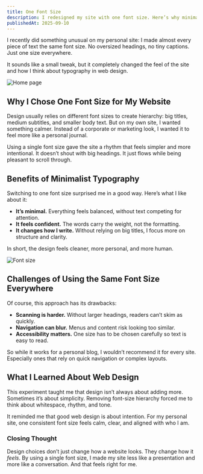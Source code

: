 ```yaml
---
title: One Font Size
description: I redesigned my site with one font size. Here’s why minimalist typography works, what I love about it, and when it falls short.
publishedAt: 2025-09-10
---
```


I recently did something unusual on my personal site: I made almost every piece of text the same font size. No oversized headings, no tiny captions. Just one size everywhere.

It sounds like a small tweak, but it completely changed the feel of the site and how I think about typography in web design.

<Image
  src="/images/font-size/home.png"
  width={1920}
  height={1080}
  alt="Home page"
/>

## Why I Chose One Font Size for My Website

Design usually relies on different font sizes to create hierarchy: big titles, medium subtitles, and smaller body text. But on my own site, I wanted something calmer. Instead of a corporate or marketing look, I wanted it to feel more like a personal journal.

Using a single font size gave the site a rhythm that feels simpler and more intentional. It doesn’t shout with big headings. It just flows while being pleasant to scroll through.

## Benefits of Minimalist Typography

Switching to one font size surprised me in a good way. Here’s what I like about it:

- **It’s minimal.** Everything feels balanced, without text competing for attention.
- **It feels confident.** The words carry the weight, not the formatting.
- **It changes how I write.** Without relying on big titles, I focus more on structure and clarity.

In short, the design feels cleaner, more personal, and more human.

<Image
  src="/images/font-size/about.png"
  width={1920}
  height={1080}
  alt="Font size"
/>

## Challenges of Using the Same Font Size Everywhere

Of course, this approach has its drawbacks:

- **Scanning is harder.** Without larger headings, readers can’t skim as quickly.
- **Navigation can blur.** Menus and content risk looking too similar.
- **Accessibility matters.** One size has to be chosen carefully so text is easy to read.

So while it works for a personal blog, I wouldn’t recommend it for every site. Especially ones that rely on quick navigation or complex layouts.

## What I Learned About Web Design

This experiment taught me that design isn’t always about adding more. Sometimes it’s about simplicity. Removing font-size hierarchy forced me to think about whitespace, rhythm, and tone.

It reminded me that good web design is about intention. For my personal site, one consistent font size feels calm, clear, and aligned with who I am.

### Closing Thought

Design choices don’t just change how a website looks. They change how it _feels_. By using a single font size, I made my site less like a presentation and more like a conversation. And that feels right for me.
